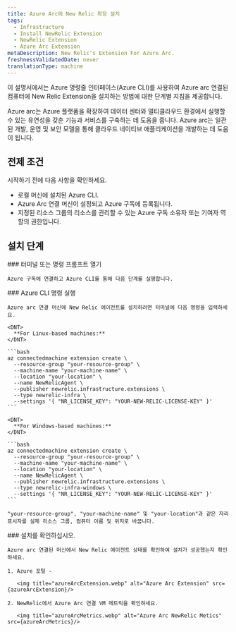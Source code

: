 ```yaml
---
title: Azure Arc에 New Relic 확장 설치
tags:
  - Infrastructure
  - Install NewRelic Extension
  - NewRelic Extension
  - Azure Arc Extension
metaDescription: New Relic's Extension For Azure Arc.
freshnessValidatedDate: never
translationType: machine
---
```




이 설명서에서는 Azure 명령줄 인터페이스(Azure CLI)를 사용하여 Azure arc 연결된 컴퓨터에 New Relic Extension을 설치하는 방법에 대한 단계별 지침을 제공합니다.

<CollapserGroup>
  <Collapser
    id="verbose-with-manifest"
    title="Azure Arc란 무엇입니까?"
  >
    Azure arc는 Azure 플랫폼을 확장하여 데이터 센터와 멀티클라우드 환경에서 실행할 수 있는 유연성을 갖춘 기능과 서비스를 구축하는 데 도움을 줍니다. Azure arc는 일관된 개발, 운영 및 보안 모델을 통해 클라우드 네이티브 애플리케이션을 개발하는 데 도움이 됩니다.
  </Collapser>
</CollapserGroup>

## 전제 조건

시작하기 전에 다음 사항을 확인하세요.

* 로컬 머신에 설치된 Azure CLI.
* Azure Arc 연결 머신이 설정되고 Azure 구독에 등록됩니다.
* 지정된 리소스 그룹의 리소스를 관리할 수 있는 Azure 구독 소유자 또는 기여자 역할의 권한입니다.

## 설치 단계

<Steps>
  <Step>
    ### 터미널 또는 명령 프롬프트 열기

    Azure 구독에 연결하고 Azure CLI를 통해 다음 단계를 실행합니다.  

  </Step>

  <Step>
    ### Azure CLI 명령 실행

    Azure arc 연결 머신에 New Relic 에이전트를 설치하려면 터미널에 다음 명령을 입력하세요.

    <DNT>
      **For Linux-based machines:**
    </DNT>

    ```bash
    az connectedmachine extension create \
      --resource-group "your-resource-group" \
      --machine-name "your-machine-name" \
      --location "your-location" \
      --name NewRelicAgent \
      --publisher newrelic.infrastructure.extensions \
      --type newrelic-infra \
      --settings '{ "NR_LICENSE_KEY": "YOUR-NEW-RELIC-LICENSE-KEY" }'
    ```

    <DNT>
      **For Windows-based machines:**
    </DNT>

    ```bash
    az connectedmachine extension create \
      --resource-group "your-resource-group" \
      --machine-name "your-machine-name" \
      --location "your-location" \
      --name NewRelicAgent \
      --publisher newrelic.infrastructure.extensions \
      --type newrelic-infra-windows \
      --settings '{ "NR_LICENSE_KEY": "YOUR-NEW-RELIC-LICENSE-KEY" }'
    ```

    "your-resource-group", "your-machine-name" 및 "your-location"과 같은 자리 표시자를 실제 리소스 그룹, 컴퓨터 이름 및 위치로 바꿉니다.  

  </Step>

  <Step>
    ### 설치를 확인하십시오.

    Azure arc 연결된 머신에서 New Relic 에이전트 상태를 확인하여 설치가 성공했는지 확인하세요.

    1. Azure 포털 -

       <img title="azureArcExtension.webp" alt="Azure Arc Extension" src={azureArcExtension}/>

    2. NewRelic에서 Azure Arc 연결 VM 메트릭을 확인하세요.

       <img title="azureArcMetrics.webp" alt="Azure Arc NewRelic Metics" src={azureArcMetrics}/>
  </Step>
</Steps>